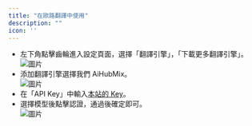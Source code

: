 ```yaml
---
title: "在歐路翻譯中使用"
description: ""
icon: ''
---
```


- 左下角點擊齒輪進入設定頁面，選擇「翻譯引擎」，「下載更多翻譯引擎」。  
![圖片](../../public/cn/oulu1.png)  
- 添加翻譯引擎選擇我們 AiHubMix。  
![圖片](../../public/cn/oulu2.png)  
- 在「API Key」中輸入[本站的 Key](https://aihubmix.com/token)。  
- 選擇模型後點擊認證，通過後確定即可。  
![圖片](../../public/cn/oulu3.png)
